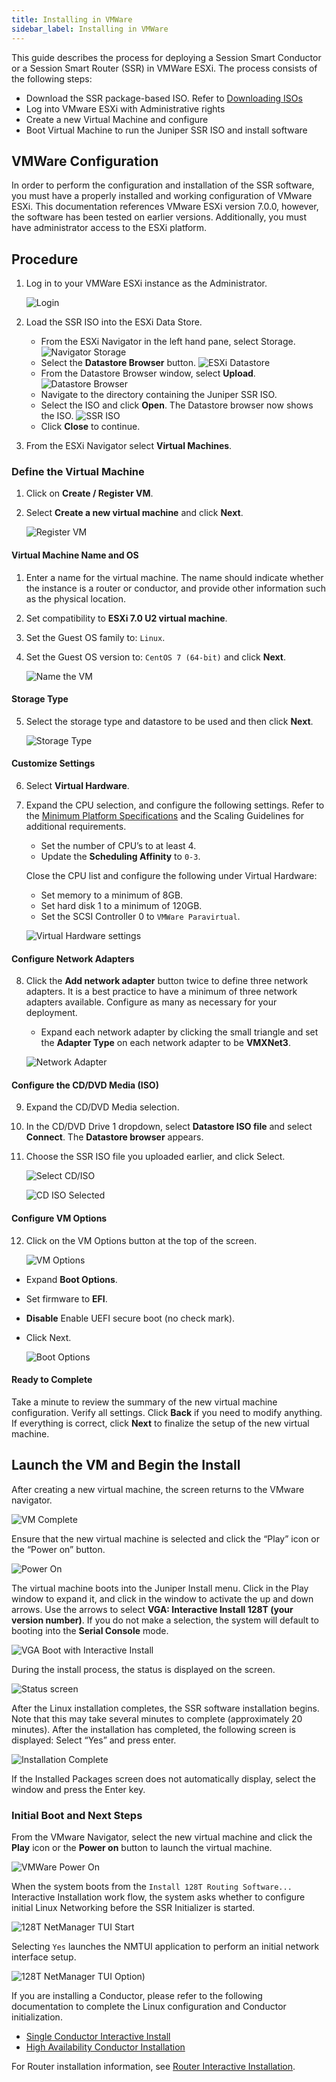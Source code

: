```yaml
---
title: Installing in VMWare
sidebar_label: Installing in VMWare
---
```


This guide describes the process for deploying a Session Smart Conductor or a Session Smart Router (SSR) in VMWare ESXi. The process consists of the following steps:

- Download the SSR package-based ISO. Refer to [Downloading ISOs](intro_downloading_iso.md)
- Log into VMware ESXi with Administrative rights
- Create a new Virtual Machine and configure
- Boot Virtual Machine to run the Juniper SSR ISO and install software

## VMWare Configuration

In order to perform the configuration and installation of the SSR software, you must have a properly installed and working configuration of VMware ESXi. This documentation references VMware ESXi version 7.0.0, however, the software has been tested on earlier versions. Additionally, you must have administrator access to the ESXi platform.

## Procedure

1. Log in to your VMWare ESXi instance as the Administrator. 

	![Login](/img/vmware_login.jpg)

2. Load the SSR ISO into the ESXi Data Store. 

	- From the ESXi Navigator in the left hand pane, select Storage.
	![Navigator Storage](/img/vmware_storage.png)
	- Select the **Datastore Browser** button. 
	![ESXi Datastore](/img/vmware_datastore_browser_button.png)
	- From the Datastore Browser window, select **Upload**.
	![Datastore Browser](/img/vmware_datastorebrowser.png)
	- Navigate to the directory containing the Juniper SSR ISO. 
	- Select the ISO and click **Open**. The Datastore browser now shows the ISO.
	![SSR ISO](/img/vmware_ssr-iso.png)
	-  Click **Close** to continue.

3. From the ESXi Navigator select **Virtual Machines**.

### Define the Virtual Machine

1. Click on **Create / Register VM**.
2. Select **Create a new virtual machine** and click **Next**. 

	![Register VM](/img/vmware_registervm.png)

#### Virtual Machine Name and OS

1. Enter a name for the virtual machine. The name should indicate whether the instance is a router or conductor, and provide other information such as the physical location.
2. Set compatibility to **ESXi 7.0 U2 virtual machine**.
3. Set the Guest OS family to: `Linux`.
4. Set the Guest OS version to: `CentOS 7 (64-bit)` and click **Next**. 

	![Name the VM](/img/vmware_name-os.png)

#### Storage Type

5. Select the storage type and datastore to be used and then click **Next**. 

	![Storage Type](/img/vmware_storage_type.png)

#### Customize Settings

6. Select **Virtual Hardware**.
7. Expand the CPU selection, and configure the following settings. Refer to the [Minimum Platform Specifications](intro_system_reqs.md#minimum-platform-specifications) and the Scaling Guidelines for additional requirements.

	- Set the number of CPU’s to at least 4.
	- Update the **Scheduling Affinity** to `0-3`.

	Close the CPU list and configure the following under Virtual Hardware:

	- Set memory to a minimum of 8GB.
	- Set hard disk 1 to a minimum of 120GB.
	- Set the SCSI Controller 0 to `VMWare Paravirtual`. 

	![Virtual Hardware settings](/img/vmware_virt_hdwr.png)

#### Configure Network Adapters

8. Click the **Add network adapter** button twice to define three network adapters. It is a best practice to have a minimum of three network adapters available. Configure as many as necessary for your deployment.  

	- Expand each network adapter by clicking the small triangle and set the **Adapter Type** on each network adapter to be **VMXNet3**. 

	![Network Adapter](/img/vmware_net_adapter.png)

#### Configure the CD/DVD Media (ISO)

9. Expand the CD/DVD Media selection.
10. In the CD/DVD Drive 1 dropdown, select **Datastore ISO file** and select **Connect**. The **Datastore browser** appears.
11. Choose the SSR ISO file you uploaded earlier, and click Select.

	![Select CD/ISO](/img/vmware_cd-iso.png)

	![CD ISO Selected](/img/vmware_cd-iso2.png)


#### Configure VM Options

12. Click on the VM Options button at the top of the screen.

	![VM Options](/img/vmware_vmoptions1.png)

- Expand **Boot Options**.
- Set firmware to **EFI**.
- **Disable** Enable UEFI secure boot (no check mark).
- Click Next.

	![Boot Options](/img/vmware_vmoptions2.png)

#### Ready to Complete

Take a minute to review the summary of the new virtual machine configuration. Verify all settings. Click **Back** if you need to modify anything. If everything is correct, click **Next** to finalize the setup of the new virtual machine.

## Launch the VM and Begin the Install

After creating a new virtual machine, the screen returns to the VMware navigator. 

![VM Complete](/img/vmware_finish.png)

Ensure that the new virtual machine is selected and click the “Play” icon or the “Power on” button.

![Power On](/img/vmware_pwr-on.png)

The virtual machine boots into the Juniper Install menu. Click in the Play window to expand it, and click in the window to activate the up and down arrows. Use the arrows to select **VGA: Interactive Install 128T (your version number)**. If you do not make a selection, the system will default to booting into the **Serial Console** mode.

![VGA Boot with Interactive Install](/img/install_select_interactive_vmware.png)

During the install process, the status is displayed on the screen.

![Status screen](/img/vmware_install_status.png)

After the Linux installation completes, the SSR software installation begins. Note that this may take several minutes to complete (approximately 20 minutes). After the installation has completed, the following screen is displayed: Select “Yes” and press enter. 

![Installation Complete](/img/intro_installation_bootable_media_install_complete.png)

If the Installed Packages screen does not automatically display, select the window and press the Enter key. 

### Initial Boot and Next Steps

From the VMware Navigator, select the new virtual machine and click the **Play** icon or the **Power on** button to launch the virtual machine. 

![VMWare Power On](/img/vmware_pwr-on.png)

When the system boots from the `Install 128T Routing Software...` Interactive Installation work flow, the system asks whether to configure initial Linux Networking before the SSR Initializer is started.

![128T NetManager TUI Start](/img/vmware_initializer1.png)

Selecting `Yes` launches the NMTUI application to perform an initial network interface setup.

![128T NetManager TUI Option](/img/vmware_initializer2.png))

If you are installing a Conductor, please refer to the following documentation to complete the Linux configuration and Conductor initialization. 

- [Single Conductor Interactive Install](single_conductor_install.mdx)
- [High Availability Conductor Installation](ha_conductor_install.mdx)

For Router installation information, see [Router Interactive Installation](intro_installation_bootable_media.md).

